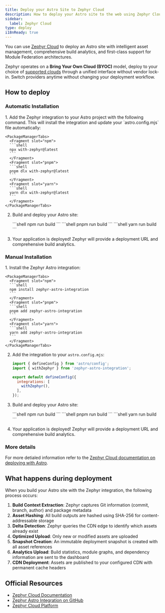 ```yaml
---
title: Deploy your Astro Site to Zephyr Cloud
description: How to deploy your Astro site to the web using Zephyr Cloud.
sidebar:
  label: Zephyr Cloud
type: deploy
i18nReady: true
---
```



You can use [Zephyr Cloud](https://zephyr-cloud.io) to deploy an Astro site with intelligent asset management, comprehensive build analytics, and first-class support for Module Federation architectures.

Zephyr operates on a **Bring Your Own Cloud (BYOC)** model, deploy to your choice of [supported clouds](https://docs.zephyr-cloud.io/cloud) through a unified interface without vendor lock-in. Switch providers anytime without changing your deployment workflow.

## How to deploy

### Automatic Installation

<Steps>
1. Add the Zephyr integration to your Astro project with the following command. This will install the integration and update your `astro.config.mjs` file automatically:

    <PackageManagerTabs>
      <Fragment slot="npm">
      ```shell
      npx with-zephyr@latest
      ```
      </Fragment>
      <Fragment slot="pnpm">
      ```shell
      pnpm dlx with-zephyr@latest
      ```
      </Fragment>
      <Fragment slot="yarn">
      ```shell
      yarn dlx with-zephyr@latest
      ```
      </Fragment>
    </PackageManagerTabs>

2. Build and deploy your Astro site:

    <PackageManagerTabs>
      <Fragment slot="npm">
      ```shell
      npm run build
      ```
      </Fragment>
      <Fragment slot="pnpm">
      ```shell
      pnpm run build
      ```
      </Fragment>
      <Fragment slot="yarn">
      ```shell
      yarn run build
      ```
      </Fragment>
    </PackageManagerTabs>

3. Your application is deployed! Zephyr will provide a deployment URL and comprehensive build analytics.
</Steps>

### Manual Installation

<Steps>
1. Install the Zephyr Astro integration:

    <PackageManagerTabs>
      <Fragment slot="npm">
      ```shell
      npm install zephyr-astro-integration
      ```
      </Fragment>
      <Fragment slot="pnpm">
      ```shell
      pnpm add zephyr-astro-integration
      ```
      </Fragment>
      <Fragment slot="yarn">
      ```shell
      yarn add zephyr-astro-integration
      ```
      </Fragment>
    </PackageManagerTabs>

2. Add the integration to your `astro.config.mjs`:

    ```js
    import { defineConfig } from 'astro/config';
    import { withZephyr } from 'zephyr-astro-integration';

    export default defineConfig({
      integrations: [
        withZephyr(),
      ],
    });
    ```

3. Build and deploy your Astro site:

    <PackageManagerTabs>
      <Fragment slot="npm">
      ```shell
      npm run build
      ```
      </Fragment>
      <Fragment slot="pnpm">
      ```shell
      pnpm run build
      ```
      </Fragment>
      <Fragment slot="yarn">
      ```shell
      yarn run build
      ```
      </Fragment>
    </PackageManagerTabs>
4. Your application is deployed! Zephyr will provide a deployment URL and comprehensive build analytics.
</Steps>

### More details

For more detialed information refer to the [Zephyr Cloud documentation on deploying with Astro](https://docs.zephyr-cloud.io/meta-frameworks/astro).

## What happens during deployment

When you build your Astro site with the Zephyr integration, the following process occurs:

1. **Build Context Extraction**: Zephyr captures Git information (commit, branch, author) and package metadata
2. **Asset Hashing**: All build outputs are hashed using SHA-256 for content-addressable storage
3. **Delta Detection**: Zephyr queries the CDN edge to identify which assets already exist
4. **Optimized Upload**: Only new or modified assets are uploaded
5. **Snapshot Creation**: An immutable deployment snapshot is created with all asset references
6. **Analytics Upload**: Build statistics, module graphs, and dependency information are sent to the dashboard
7. **CDN Deployment**: Assets are published to your configured CDN with permanent cache headers

## Official Resources

- [Zephyr Cloud Documentation](https://docs.zephyr-cloud.io)
- [Zephyr Astro Integration on GitHub](https://github.com/ZephyrCloudIO/zephyr-packages/tree/main/libs/zephyr-astro-integration)
- [Zephyr Cloud Platform](https://zephyr-cloud.io)
